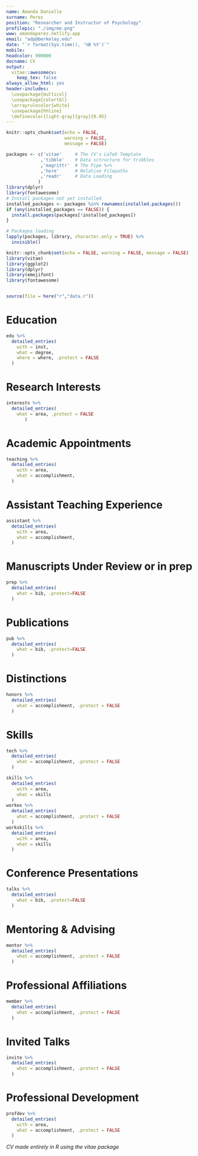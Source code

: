```yaml
---
name: Amanda Danielle
surname: Perez
position: "Researcher and Instructor of Psychology"
profilepic: "./img/me.png"
www: amandaperez.netlify.app
email: "adp@berkeley.edu"
date: "`r format(Sys.time(), '%B %Y')`"
mobile: 
headcolor: 990000
docname: CV
output: 
  vitae::awesomecv:
    keep_tex: false
always_allow_html: yes
header-includes:
  \usepackage{multicol}
  \usepackage{colortbl}
  \arrayrulecolor{white}
  \usepackage{hhline}
  \definecolor{light-gray}{gray}{0.95}
---
```


```r
knitr::opts_chunk$set(echo = FALSE,
                      warning = FALSE,
                      message = FALSE)

packages <- c('vitae'     # The CV's LaTeX Template
             ,'tibble'    # Data sctructure for tribbles
             ,'magrittr'  # The Pipe %>%
             ,'here'      # Relative Filepaths
             ,'readr'     # Data Loading
            )
library(dplyr)
library(fontawesome)
# Install packages not yet installed
installed_packages <- packages %in% rownames(installed.packages())
if (any(installed_packages == FALSE)) {
  install.packages(packages[!installed_packages])
}

# Packages loading
lapply(packages, library, character.only = TRUE) %>%
  invisible()

knitr::opts_chunk$set(echo = FALSE, warning = FALSE, message = FALSE)
library(vitae)
library(ggplot2)
library(dplyr)
library(emojifont)
library(fontawesome)


source(file = here("r","data.r"))

```

# \faIcon{university} Education


```r

edu %>%
  detailed_entries(
    with = inst,
    what = degree,
    where = where, .protect = FALSE
  )

```



# \faIcon{lightbulb} Research Interests

```r

interests %>%
  detailed_entries(
    what = area, .protect = FALSE
       ) 

```


# \faIcon{chalkboard-teacher} Academic Appointments

```r

teaching %>%
  detailed_entries(
    with = area,
    what = accomplishment,
  )

```

\newpage

# \faIcon{chalkboard} Assistant Teaching Experience

```r

assistant %>%
  detailed_entries(
    with = area,
    what = accomplishment,
  )

```

# \faIcon{edit} Manuscripts Under Review or in prep

```r

prep %>%
  detailed_entries(
    what = bib, .protect=FALSE
  )

```

# \faIcon{file} Publications

```r

pub %>%
  detailed_entries(
    what = bib, .protect=FALSE
  )

```

\newpage

# \faIcon{medal} Distinctions

```r

honors %>%
  detailed_entries(
    what = accomplishment, .protect = FALSE
  )

```


# \faIcon{brain} Skills

```r
tech %>%
  detailed_entries(
    what = accomplishment, .protect = FALSE
  )

skills %>%
  detailed_entries(
    with = area,
    what = skills
  )
workex %>%
  detailed_entries(
    what = accomplishment, .protect = FALSE
  )
workskills %>%
  detailed_entries(
    with = area,
    what = skills
  )
```

# \faIcon{comments} Conference Presentations

```r
talks %>%
  detailed_entries(
    what = bib, .protect=FALSE
  )
```


# \faIcon{users} Mentoring & Advising

```r
mentor %>%
  detailed_entries(
    what = accomplishment, .protect = FALSE
  )
```

# \faIcon{black-tie} Professional Affiliations

```r
member %>%
  detailed_entries(
    what = accomplishment, .protect = FALSE
  )
```

# \faIcon{comment-alt} Invited Talks

```r
invite %>%
  detailed_entries(
    what = accomplishment, .protect = FALSE
  )
```
 
\newpage
 
# \faIcon{school} Professional Development

```r
profdev %>%
  detailed_entries(
    with = area,
    what = accomplishment, .protect = FALSE
  )
```



*CV made entirely in R using the vitae package*